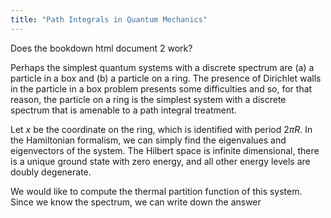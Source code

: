 ```yaml
---
title: "Path Integrals in Quantum Mechanics"
---
```


Does the bookdown html document 2 work?

Perhaps the simplest quantum systems with a discrete spectrum are (a) a particle in a box and (b) a particle on a ring.
The presence of Dirichlet walls in the particle in a box problem presents some difficulties and so,  for that reason,   the particle on a ring is the simplest system with a discrete spectrum that is amenable to a path integral treatment.

Let $x$ be the coordinate on the ring,  which is identified with period $2\pi R$.
In the Hamiltonian formalism,  we can simply find the eigenvalues and eigenvectors of the system.
\begin{equation}
\begin{aligned}
H &= - \frac{1}{2} \frac{\d^2}{\d x^2} \\
\psi_n(x) &=  \exp\left(\i  \frac{n}{R} x \right) \frac{1}{\sqrt{2\pi R}} \,,\quad n \in \mathbb{Z} \\
E_n &= \frac{1}{2} \,  \frac{n^2}{R^2}\,.
\end{aligned}
\label{hamiltonian}
\end{equation}
The Hilbert space is infinite dimensional, there is a unique ground state with zero energy,  and all other energy levels are doubly degenerate.

We would like to compute the thermal partition function of this system.
Since we know the spectrum,  we can write down the answer
\begin{align}
Z(\beta) = \sum_n e^{-\beta E_n} = \sum_{n\in \mathbb{Z}} \exp \left( 
- \beta \, \frac{n^2}{2R^2}
\right) \, .
\label{zbetaparticlering}
\end{align}